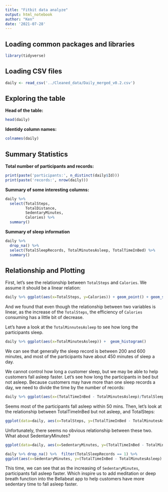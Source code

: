 ```yaml
---
title: "Fitbit data analyze"
output: html_notebook
author: "Ken"
date: '2021-07-28'
---
```


## Loading common packages and libraries

```r
library(tidyverse)
```

## Loading CSV files

```r
daily <- read_csv('../Cleaned_data/Daily_merged_v0.2.csv')
```

## Exploring the table

**Head of the table:**

```r
head(daily)
```

**Identidy column names:**

```r
colnames(daily)
```

## Summary Statistics

**Total number of participants and records:**

```r
print(paste('participants:', n_distinct(daily$Id)))
print(paste('records:', nrow(daily)))
```

**Summary of some interesting columns:**

```r
daily %>%  
  select(TotalSteps,
         TotalDistance,
         SedentaryMinutes,
         Calories) %>%
  summary()
```

**Summary of sleep information**

```r
daily %>% 
  drop_na() %>% 
  select(TotalSleepRecords, TotalMinutesAsleep, TotalTimeInBed) %>% 
  summary()
```

## Relationship and Plotting

First, let's see the relationship between `TotalSteps` and `Calories`. We assume it should be a linear relation:

```r
daily %>% ggplot(aes(x=TotalSteps, y=Calories)) + geom_point() + geom_smooth()
```

And we found that even though the relationship between two variables is linear, as the increase of the `TotalSteps`, the efficiency of `Calories` consuming has a little bit of decrease.

Let's have a look at the `TotalMinnutesAsleep` to see how long the participants sleep.

```r
daily %>% ggplot(aes(x=TotalMinutesAsleep)) +  geom_histogram()
```

We can see that generally the sleep record is between 200 and 600 minutes, and most of the participants have about 450 minutes of sleep a day.

We cannot control how long a customer sleep, but we may be able to help customers fall asleep faster. Let's see how long the participants in bed but not asleep. Because customers may have more than one sleep records a day, we need to divide the time by the number of records:

```r
daily %>% ggplot(aes(x=(TotalTimeInBed - TotalMinutesAsleep)/TotalSleepRecords)) +  geom_histogram()
```
Seems most of the participants fall asleep within 50 mins.
Then, let's look at the relationship between TotalTimeInBed but not asleep, and TotalSteps:

```r
ggplot(data=daily, aes(x=TotalSteps, y=(TotalTimeInBed - TotalMinutesAsleep)/TotalSleepRecords)) + geom_point() + geom_smooth()
```

Unfortunately, there seems no obvious relationship between these two. What about SedentaryMinutes?

```r
ggplot(data=daily, aes(x=SedentaryMinutes, y=(TotalTimeInBed - TotalMinutesAsleep)/TotalSleepRecords)) + geom_point() + geom_smooth()

daily %>% drop_na() %>%  filter(TotalSleepRecords == 1) %>% 
ggplot(aes(x=SedentaryMinutes, y=(TotalTimeInBed - TotalMinutesAsleep) )) + geom_point() + geom_smooth()
```

This time, we can see that as the increasing of `SedentaryMinutes`, participants fall asleep faster. Which inspire us to add meditation or deep breath function into the Bellabeat app to help customers have more sedentary time to fall asleep faster.
